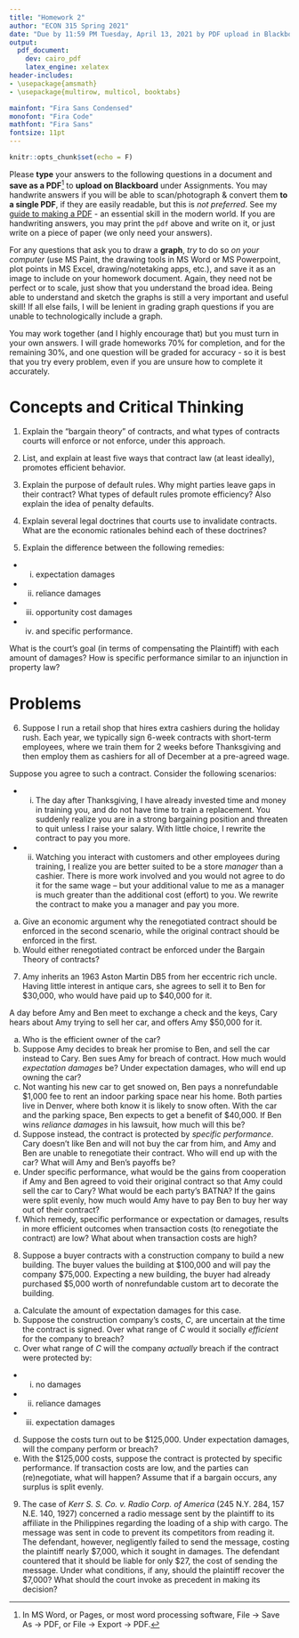 ```yaml
---
title: "Homework 2"
author: "ECON 315 Spring 2021"
date: "Due by 11:59 PM Tuesday, April 13, 2021 by PDF upload in Blackboard Assignments"
output:
  pdf_document:
    dev: cairo_pdf
    latex_engine: xelatex
header-includes:
- \usepackage{amsmath}
- \usepackage{multirow, multicol, booktabs}

mainfont: "Fira Sans Condensed"
monofont: "Fira Code"
mathfont: "Fira Sans"
fontsize: 11pt
---
```


```r
knitr::opts_chunk$set(echo = F)
```

Please **type** your answers to the following questions in a document and **save as a PDF**^[In MS Word, or Pages, or most word processing software, File -> Save As -> PDF, or File -> Export -> PDF.] to **upload on Blackboard** under Assignments. You may handwrite answers if you will be able to scan/photograph & convert them **to a single PDF**, if they are easily readable, but this is *not preferred*. See my [guide to making a PDF](/resources/#how-to-make-a-pdf-for-submitting-assignments) - an essential skill in the modern world. If you are handwriting answers, you may print the `pdf` above and write on it, or just write on a piece of paper (we only need your answers).

For any questions that ask you to draw a **graph**, *try* to do so *on your computer* (use MS Paint, the drawing tools in MS Word or MS Powerpoint, plot points in MS Excel, drawing/notetaking apps, etc.), and save it as an image to include on your homework document. Again, they need not be perfect or to scale, just show that you understand the broad idea. Being able to understand and sketch the graphs is still a very important and useful skill! If all else fails, I will be lenient in grading graph questions if you are unable to technologically include a graph. 

You may work together (and I highly encourage that) but you must turn in your own answers. I will grade homeworks 70% for completion, and for the remaining 30%, and one question will be graded for accuracy - so it is best that you try every problem, even if you are unsure how to complete it accurately.

\clearpage

# Concepts and Critical Thinking

1. Explain the “bargain theory” of contracts, and what types of contracts courts will enforce or not enforce, under this approach.

\vspace{3in}

2. List, and explain at least five ways that contract law (at least ideally), promotes efficient behavior. 

\clearpage

3. Explain the purpose of default rules. Why might parties leave gaps in their contract? What types of default rules promote efficiency? Also explain the idea of penalty defaults.

\vspace{3in}

4. Explain several legal doctrines that courts use to invalidate contracts. What are the economic rationales behind each of these doctrines?

\clearpage

5. Explain the difference between the following remedies:

- (i) expectation damages
- (ii) reliance damages
- (iii) opportunity cost damages
- (iv) and specific performance.

What is the court's goal (in terms of compensating the Plaintiff) with each amount of damages? How is specific performance similar to an injunction in property law?

\clearpage

# Problems

6. Suppose I run a retail shop that hires extra cashiers during the holiday rush. Each year, we typically sign 6-week contracts with short-term employees, where we train them for 2 weeks before Thanksgiving and then employ them as cashiers for all of December at a pre-agreed wage.

Suppose you agree to such a contract. Consider the following scenarios:

- (i) The day after Thanksgiving, I have already invested time and money in training you, and do not have time to train a replacement. You suddenly realize you are in a strong bargaining position and threaten to quit unless I raise your salary. With little choice, I rewrite the contract to pay you more.
- (ii) Watching you interact with customers and other employees during training, I realize you are better suited to be a store *manager* than a cashier. There is more work involved and you would not agree to do it for the same wage – but your additional value to me as a manager is much greater than the additional cost (effort) to you. We rewrite the contract to make you a manager and pay you more.

a. Give an economic argument why the renegotiated contract should be enforced in the second scenario, while the original contract should be enforced in the first.
b. Would either renegotiated contract be enforced under the Bargain Theory of contracts?

\clearpage

7. Amy inherits an 1963 Aston Martin DB5 from her eccentric rich uncle. Having little interest in antique cars, she agrees to sell it to Ben for $30,000, who would have paid up to $40,000 for it.

A day before Amy and Ben meet to exchange a check and the keys, Cary hears about Amy trying to sell her car, and offers Amy $50,000 for it.

a. Who is the efficient owner of the car?
b. Suppose Amy decides to break her promise to Ben, and sell the car instead to Cary. Ben sues Amy for breach of contract. How much would *expectation damages* be? Under expectation damages, who will end up owning the car?
c. Not wanting his new car to get snowed on, Ben pays a nonrefundable $1,000 fee to rent an indoor parking space near his home. Both parties live in Denver, where both know it is likely to snow often. With the car and the parking space, Ben expects to get a benefit of $40,000. If Ben wins *reliance damages* in his lawsuit, how much will this be?
d. Suppose instead, the contract is protected by *specific performance*. Cary doesn’t like Ben and will not buy the car from him, and Amy and Ben are unable to renegotiate their contract. Who will end up with the car? What will Amy and Ben's payoffs be?
e. Under specific performance, what would be the gains from cooperation if Amy and Ben agreed to void their original contract so that Amy could sell the car to Cary? What would be each party's BATNA? If the gains were split evenly, how much would Amy have to pay Ben to buy her way out of their contract?
f. Which remedy, specific performance or expectation or damages, results in more efficient outcomes when transaction costs (to renegotiate the contract) are low? What about when transaction costs are high?

\clearpage

8. Suppose a buyer contracts with a construction company to build a new building. The buyer values the building at $100,000 and will pay the company $75,000. Expecting a new building, the buyer had already purchased $5,000 worth of nonrefundable custom art to decorate the building.

a. Calculate the amount of expectation damages for this case.
b. Suppose the construction company's costs, $C$, are uncertain at the time the contract is signed. Over what range of $C$ would it socially *efficient* for the company to breach?
c. Over what range of $C$ will the company *actually* breach if the contract were protected by:

- i. no damages
- ii. reliance damages
- iii. expectation damages

d. Suppose the costs turn out to be $125,000. Under expectation damages, will the company perform or breach?
e. With the $125,000 costs, suppose the contract is protected by specific performance. If transaction costs are low, and the parties can (re)negotiate, what will happen? Assume that if a bargain occurs, any surplus is split evenly.

\clearpage

9. The case of *Kerr S. S. Co. v. Radio Corp. of America* (245 N.Y. 284, 157 N.E. 140, 1927) concerned a radio message sent by the plaintiff to its affiliate in the Philippines regarding the loading of a ship with cargo. The message was sent in code to prevent its competitors from reading it. The defendant, however, negligently failed to send the message, costing the plaintiff nearly $7,000, which it sought in damages. The defendant countered that it should be liable for only $27, the cost of sending the message. Under what conditions, if any, should the plaintiff recover the $7,000? What should the court invoke as precedent in making its decision?